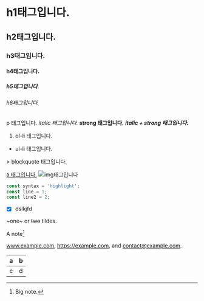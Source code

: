# h1태그입니다.
## h2태그입니다.
### h3태그입니다.
#### h4태그입니다.
##### h5태그입니다.
###### h6태그입니다.
p 태그입니다.
*italic 태그입니다.*
**strong 태그입니다.**
***italic + strong 태그입니다.***
<ol>
	<li>ol-li 태그입니다.</li>
</ol>
<ul>
	<li>ul-li 태그입니다.</li>
</ul>
> blockquote 태그입니다.

[a 태그입니다.](https://example.com)
[]("/favicon.ico")
![img태그입니다](/favicon.ico)
``` js {1,3} showLineNumbers
const syntax = 'highlight';
const line = 1;
const line2 = 2;
```

* [x] dslkjfd

~one~ or ~~two~~ tildes.

A note[^1]

[^1]: Big note.

www.example.com, https://example.com, and contact@example.com.

| a | b |
| - | - |
| c | d |